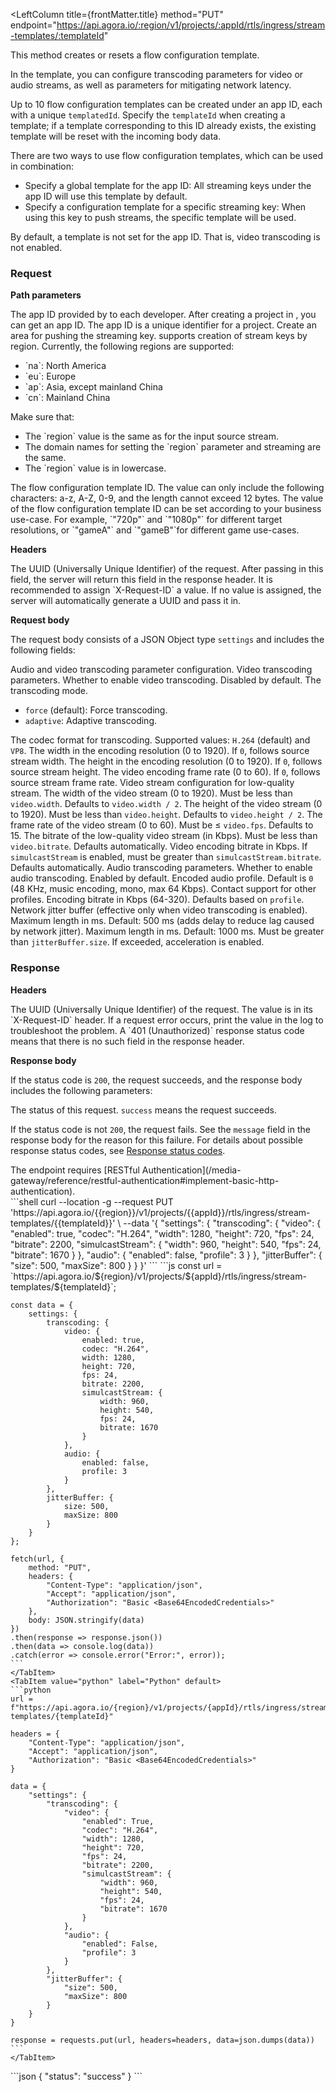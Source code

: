 
<RestAPILayout>

  <LeftColumn
    title={frontMatter.title}
    method="PUT"
    endpoint="https://api.agora.io/:region/v1/projects/:appId/rtls/ingress/stream-templates/:templateId"
  >

This method creates or resets a flow configuration template.

In the template, you can configure transcoding parameters for video or audio streams, as well as parameters for mitigating network latency.

Up to 10 flow configuration templates can be created under an app ID, each with a unique `templatedId`. Specify the `templateId` when creating a template; if a template corresponding to this ID already exists, the existing template will be reset with the incoming body data.

There are two ways to use flow configuration templates, which can be used in combination:

- Specify a global template for the app ID: All streaming keys under the app ID will use this template by default.
- Specify a configuration template for a specific streaming key: When using this key to push streams, the specific template will be used.

<Admonition type="info" title="Note">By default, a template is not set for the app ID. That is, video transcoding is not enabled.</Admonition>

### Request

**Path parameters**

   <PathParameter name="appId" type="string" required={true}>
    The app ID provided by <Vg k="COMPANY"/> to each developer. After creating a project in <Vg k="CONSOLE"/>, you can get an app ID. The app ID is a unique identifier for a project.
   </PathParameter>
   <PathParameter name="region" type="string" required={true}>
    Create an area for pushing the streaming key. <Vg k="COMPANY"/> supports creation of stream keys by region. Currently, the following regions are supported: 
    <ul>
      <li>`na`: North America</li>
      <li>`eu`: Europe</li>
      <li>`ap`: Asia, except mainland China</li>
      <li>`cn`: Mainland China</li>
    </ul>
    <Admonition type="caution" title="Important">
    Make sure that: 
    <ul>
      <li>The `region` value is the same as for the input source stream.</li>
      <li>The domain names for setting the `region` parameter and streaming are the same. </li>
      <li>The `region` value is in lowercase.</li>
    </ul>
    </Admonition>   
   </PathParameter>
   <PathParameter name="templateId" type="string" required={true}>
   The flow configuration template ID. The value can only include the following characters: a-z, A-Z, 0-9, and the length cannot exceed 12 bytes. The value of the flow configuration template ID can be set according to your business use-case. For example, `"720p"` and `"1080p"` for different target resolutions, or `"gameA"` and `"gameB"`for different game use-cases.
   </PathParameter>

**Headers**

<ParameterList title="HEADER" required={true}>
  <Parameter name="X-Request-ID" type="UUID" required={true}>
    The UUID (Universally Unique Identifier) of the request. After passing in this field, the <Vg k="COMPANY"/> server will return this field in the response header. It is recommended to assign `X-Request-ID` a value. If no value is assigned, the <Vg k="COMPANY"/> server will automatically generate a UUID and pass it in.
  </Parameter>
  <Parameter name="Authorization" type="string" required={true}>
  <Authorization/>
  </Parameter>
</ParameterList>

**Request body**

The request body consists of a JSON Object type `settings` and includes the following fields:

<ParameterList title="BODY" required={false}>
  <Parameter name="transcoding" type="object" required={false}>
    Audio and video transcoding parameter configuration.
    <Parameter name="video" type="object" required={false}>
      Video transcoding parameters.
      <Parameter name="enabled" type="boolean" required={false}>
        Whether to enable video transcoding. Disabled by default.
      </Parameter>
      <Parameter name="mode" type="string" required={false}>
        The transcoding mode.
        <ul>
          <li><code>force</code> (default): Force transcoding.</li>
          <li><code>adaptive</code>: Adaptive transcoding.</li>
        </ul>
      </Parameter>
      <Parameter name="codec" type="string" required={false}>
        The codec format for transcoding. Supported values: <code>H.264</code> (default) and <code>VP8</code>.
      </Parameter>
      <Parameter name="width" type="number" required={false}>
        The width in the encoding resolution (0 to 1920). If <code>0</code>, follows source stream width.
      </Parameter>
      <Parameter name="height" type="number" required={false}>
        The height in the encoding resolution (0 to 1920). If <code>0</code>, follows source stream height.
      </Parameter>
      <Parameter name="fps" type="number" required={false}>
        The video encoding frame rate (0 to 60). If <code>0</code>, follows source stream frame rate.
      </Parameter>
      <Parameter name="simulcastStream" type="object" required={false}>
        Video stream configuration for low-quality stream.
        <Parameter name="width" type="number" required={false}>
          The width of the video stream (0 to 1920). Must be less than <code>video.width</code>. Defaults to <code>video.width / 2</code>.
        </Parameter>
        <Parameter name="height" type="number" required={false}>
          The height of the video stream (0 to 1920). Must be less than <code>video.height</code>. Defaults to <code>video.height / 2</code>.
        </Parameter>
        <Parameter name="fps" type="number" required={false}>
          The frame rate of the video stream (0 to 60). Must be ≤ <code>video.fps</code>. Defaults to 15.
        </Parameter>
        <Parameter name="bitrate" type="number" required={false}>
          The bitrate of the low-quality video stream (in Kbps). Must be less than <code>video.bitrate</code>. Defaults automatically.
        </Parameter>
      </Parameter>
      <Parameter name="bitrate" type="number" required={false}>
        Video encoding bitrate in Kbps. If <code>simulcastStream</code> is enabled, must be greater than <code>simulcastStream.bitrate</code>. Defaults automatically.
      </Parameter>
    </Parameter>
    <Parameter name="audio" type="object" required={false}>
      Audio transcoding parameters.
      <Parameter name="enabled" type="boolean" required={false}>
        Whether to enable audio transcoding. Enabled by default.
      </Parameter>
      <Parameter name="profile" type="number" required={false}>
        Encoded audio profile. Default is <code>0</code> (48 KHz, music encoding, mono, max 64 Kbps). Contact support for other profiles.
      </Parameter>
      <Parameter name="bitrate" type="number" required={false}>
        Encoding bitrate in Kbps (64-320). Defaults based on <code>profile</code>.
      </Parameter>
    </Parameter>
  </Parameter>
  <Parameter name="jitterBuffer" type="object" required={false}>
    Network jitter buffer (effective only when video transcoding is enabled).
    <Parameter name="size" type="number" required={false}>
      Maximum length in ms. Default: 500 ms (adds delay to reduce lag caused by network jitter).
    </Parameter>
    <Parameter name="maxSize" type="number" required={false}>
      Maximum length in ms. Default: 1000 ms. Must be greater than <code>jitterBuffer.size</code>. If exceeded, acceleration is enabled.
    </Parameter>
  </Parameter>
</ParameterList>

### Response

**Headers**

<ParameterList title="HEADER" required={true}>
  <Parameter name="X-Request-ID" type="string" required={true}>
  The UUID (Universally Unique Identifier) of the request. The value is in its `X-Request-ID` header. If a request error occurs, print the value in the log to troubleshoot the problem. A `401 (Unauthorized)` response status code means that there is no such field in the response header.
  </Parameter>
</ParameterList>

**Response body**

If the status code is `200`, the request succeeds, and the response body includes the following parameters:

<ParameterList title="BODY" required={true}>
  <Parameter name="status" type="string" required={true}>
    The status of this request. <code>success</code> means the request succeeds.
  </Parameter>
</ParameterList>

If the status code is not `200`, the request fails. See the `message` field in the response body for the reason for this failure. For details about possible response status codes, see [Response status codes](../../response-status-codes).

<PostmanLink />

</LeftColumn>
<RightColumn>
<Section title="Authorization">
The endpoint requires [RESTful Authentication](/media-gateway/reference/restful-authentication#implement-basic-http-authentication).
</Section>
<Section title="Request example">
  <Tabs groupId="code-examples">
    <TabItem value="cURL" label="cURL" default>
    ```shell
    curl --location -g --request PUT 'https://api.agora.io/{{region}}/v1/projects/{{appId}}/rtls/ingress/stream-templates/{{templateId}}' \
    --data '{
        "settings": {
            "transcoding": {
                "video": {
                    "enabled": true,
                    "codec": "H.264",
                    "width": 1280,
                    "height": 720,
                    "fps": 24,
                    "bitrate": 2200,
                    "simulcastStream": {
                        "width": 960,
                        "height": 540,
                        "fps": 24,
                        "bitrate": 1670
            }
                },
                "audio": {
                    "enabled": false,
                    "profile": 3
                }
            },
            "jitterBuffer": {
                "size": 500,
                "maxSize": 800
            }
        }
    }'
    ```
    </TabItem>
    <TabItem value="node" label="Node" default>
    ```js
    const url = `https://api.agora.io/${region}/v1/projects/${appId}/rtls/ingress/stream-templates/${templateId}`;

    const data = {
        settings: {
            transcoding: {
                video: {
                    enabled: true,
                    codec: "H.264",
                    width: 1280,
                    height: 720,
                    fps: 24,
                    bitrate: 2200,
                    simulcastStream: {
                        width: 960,
                        height: 540,
                        fps: 24,
                        bitrate: 1670
                    }
                },
                audio: {
                    enabled: false,
                    profile: 3
                }
            },
            jitterBuffer: {
                size: 500,
                maxSize: 800
            }
        }
    };

    fetch(url, {
        method: "PUT",
        headers: {
            "Content-Type": "application/json",
            "Accept": "application/json",
            "Authorization": "Basic <Base64EncodedCredentials>"
        },
        body: JSON.stringify(data)
    })
    .then(response => response.json())
    .then(data => console.log(data))
    .catch(error => console.error("Error:", error));
    ```
    </TabItem>
    <TabItem value="python" label="Python" default>
    ```python
    url = f"https://api.agora.io/{region}/v1/projects/{appId}/rtls/ingress/stream-templates/{templateId}"

    headers = {
        "Content-Type": "application/json",
        "Accept": "application/json",
        "Authorization": "Basic <Base64EncodedCredentials>"
    }

    data = {
        "settings": {
            "transcoding": {
                "video": {
                    "enabled": True,
                    "codec": "H.264",
                    "width": 1280,
                    "height": 720,
                    "fps": 24,
                    "bitrate": 2200,
                    "simulcastStream": {
                        "width": 960,
                        "height": 540,
                        "fps": 24,
                        "bitrate": 1670
                    }
                },
                "audio": {
                    "enabled": False,
                    "profile": 3
                }
            },
            "jitterBuffer": {
                "size": 500,
                "maxSize": 800
            }
        }
    }

    response = requests.put(url, headers=headers, data=json.dumps(data))
    ```
    </TabItem>
  </Tabs>

</Section>
<Section title="Response example">
```json
{
  "status": "success"
}
```
</Section>
</RightColumn>
</RestAPILayout>
